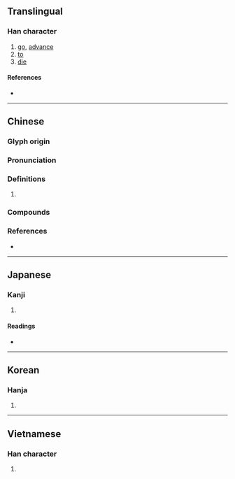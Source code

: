 {{character info/new}}
==Translingual==

===Han character===
{{Han char|rn=60|rad=彳|as=05|sn=8|four=27210|canj=HOBM|ids=⿰彳且}}

# [[go]], [[advance]]
# [[to]]
# [[die]]

====References====
* {{Han ref|kx=0365.390|dkj=10078|dj=0686.050|hdz=20816.030|uh=5F82|ud=24450|bh=CC75|bd=52341}}

----

==Chinese==
{{zh-forms}}

===Glyph origin===
{{Han etym}}

===Pronunciation===
{{zh-pron
|m=cú
|c=cou4
|mc=y
|oc=y
|cat=
}}

===Definitions===
{{zh-hanzi}}

# {{rfdef|zh}}

===Compounds===
{{zh-der|徂暑|徂歲|徂徠山|徂謝|汩徂|溯流徂源}}

===References===
* {{R:yue:mfccd}}

----

==Japanese==

===Kanji===
{{ja-kanji|grade=|rs=彳05}}

# {{defn|lang=ja|sort=彳05}}

====Readings====
* {{ja-readings
|goon=ぞ
|kanon=そ
|kun=ゆ-く
}}

----

==Korean==

===Hanja===
{{ko-hanja|hangeul=조|eumhun=|rv=jo|mr=cho|y=co}}

# {{defn|lang=ko|sort=彳05}}

----

==Vietnamese==

===Han character===
{{vi-readings|rs=彳05|hanviet=tồ}}

# {{defn|lang=vi|sort=彳05}}